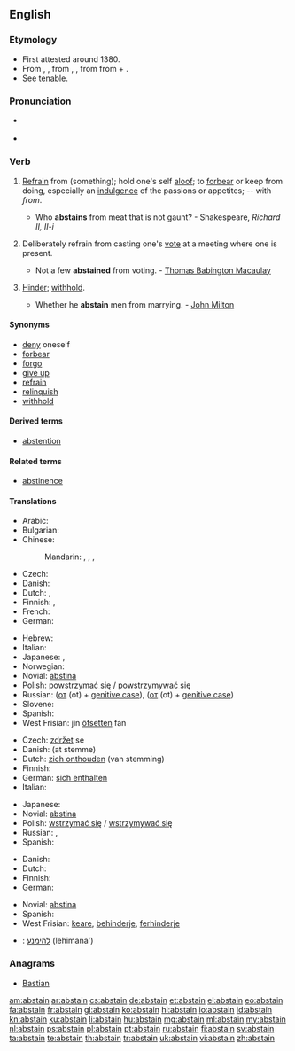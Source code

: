 ==English==

===Etymology===
* First attested around 1380.
* From {{etyl|enm}} {{term|absteynen|lang=enm}}, {{term|abstenen|lang=enm}}, from {{etyl|fro}} {{term|astenir|lang=fro}}, {{term|abstenir|lang=fro}}, from {{etyl|la}} {{term|abstineo|abstineō|to hold oneself back|lang=la}} from {{term|abs-||from|lang=la}} + {{term|tineo|tineō|hold|lang=la}}.
* See [[tenable]].

===Pronunciation===
* {{a|RP|US}} {{IPA|/əb.ˈsteɪn/|/æb.ˈsteɪn/}}
* {{rhymes|eɪn}}

===Verb===
{{en-verb}}

# {{context|intransitive}} [[refrain|Refrain]] from (something); hold one's self [[aloof]]; to [[forbear]] or keep from doing, especially an [[indulgence]] of the passions or appetites; -- with ''from''.
#* Who '''abstains''' from meat that is not gaunt? - Shakespeare, ''Richard II, II-i''
# {{context|intransitive}} Deliberately refrain from casting one's [[vote]] at a meeting where one is present.
#* Not a few '''abstained''' from voting. - [[w:Thomas Babington Macaulay|Thomas Babington Macaulay]]
# {{context|transitive}} [[hinder|Hinder]]; [[withhold]].
#* Whether he '''abstain''' men from marrying. - [[w:John Milton|John Milton]]

====Synonyms====
* [[deny]] oneself
* [[forbear]]
* [[forgo]]
* [[give up]]
* [[refrain]]
* [[relinquish]]
* [[withhold]]

====Derived terms====
* [[abstention]]

====Related terms====
* [[abstinence]]

====Translations====
{{trans-top|refrain from}}
* Arabic: {{t-|ar|امتنع|tr=imtana`a}}
* Bulgarian: {{t-|bg|въздържам се}}
* Chinese:
*: Mandarin: {{t-|cmn|避免|tr=bìmiǎn|sc=Hani}},  {{t|cmn|戒除|tr=jièchú|sc=Hani}}, {{t|cmn|棄權|sc=Hani}}, {{t|cmn|弃权|tr=qìquán|sc=Hani}}
* Czech: {{t-|cs|zdržet|alt=zdržet se}}
* Danish: {{t-|da|afholde sig fra}}
* Dutch: {{t-|nl|zich onthouden|alt=zich onthouden (van)}}, {{t-|nl|abstineren}}
* Finnish: {{t+|fi|kieltäytyä}}, {{t-|fi|pidättäytyä}}
* French: {{t+|fr|s'abstenir}}
* German: {{t-|de|sich enthalten}}
{{trans-mid}}
* Hebrew: {{t-|he|התנזר|tr=hit'nazér}}
* Italian: {{t-|it|astenersi}}
* Japanese: {{t-|ja|慎む|tr=tsutsushimu}}, {{t-|ja|差し控える|tr=sashihikaeru}}
* Norwegian: {{t-|no|avholde seg}}
* Novial: [[abstina]]
* Polish: [[powstrzymać się]] / [[powstrzymywać się]]
* Russian: {{t+|ru|воздержаться|tr=vozderžát'sja}} ([[от]] (ot) + [[genitive case]]),  {{qualifier|imperfective}} {{t+|ru|воздерживаться|tr=vozdérživat'sja}} ([[от]] (ot) + [[genitive case]])
* Slovene: {{t-|sl|vzdržati|alt=vzdržati se}}
* Spanish: {{t+|es|abstenerse}}
* West Frisian: jin [[ôfsetten]] fan
{{trans-bottom}}

{{trans-top|refrain from voting}}
* Czech: [[zdržet]] se
* Danish: {{t-|da|afholde sig fra}} (at stemme)
* Dutch: [[zich onthouden]] (van stemming)
* Finnish: {{t+|fi|kieltäytyä}}
* German: [[sich enthalten]]
* Italian: {{t-|it|astenersi}}
{{trans-mid}}
* Japanese: {{t-|ja|投票を棄権する|tr=tōhyōo kikensuru}}
* Novial: [[abstina]]
* Polish: [[wstrzymać się]] / [[wstrzymywać się]]
* Russian: {{t+|ru|воздержаться|tr=vozderžát'sja}},  {{qualifier|imperfective}} {{t+|ru|воздерживаться|tr=vozdérživat'sja}}
* Spanish: {{t+|es|abstenerse}}
{{trans-bottom}}

{{trans-top|hinder, withhold}}
* Danish: {{t-|da|forhindre}}
* Dutch: {{t+|nl|verhinderen}}
* Finnish: {{t+|fi|estää}}
* German: {{t+|de|abhalten}}
{{trans-mid}}
* Novial: [[abstina]]
* Spanish: {{t-|es|retener}}
* West Frisian: [[keare]], [[behinderje]], [[ferhinderje]]
{{trans-bottom}}

{{checktrans-top}}
* {{ttbc|he}}: [[להימנע]] (lehimana')
{{trans-bottom}}

===Anagrams===
* [[Bastian#English|Bastian]]

[[am:abstain]]
[[ar:abstain]]
[[cs:abstain]]
[[de:abstain]]
[[et:abstain]]
[[el:abstain]]
[[eo:abstain]]
[[fa:abstain]]
[[fr:abstain]]
[[gl:abstain]]
[[ko:abstain]]
[[hi:abstain]]
[[io:abstain]]
[[id:abstain]]
[[kn:abstain]]
[[ku:abstain]]
[[li:abstain]]
[[hu:abstain]]
[[mg:abstain]]
[[ml:abstain]]
[[my:abstain]]
[[nl:abstain]]
[[ps:abstain]]
[[pl:abstain]]
[[pt:abstain]]
[[ru:abstain]]
[[fi:abstain]]
[[sv:abstain]]
[[ta:abstain]]
[[te:abstain]]
[[th:abstain]]
[[tr:abstain]]
[[uk:abstain]]
[[vi:abstain]]
[[zh:abstain]]